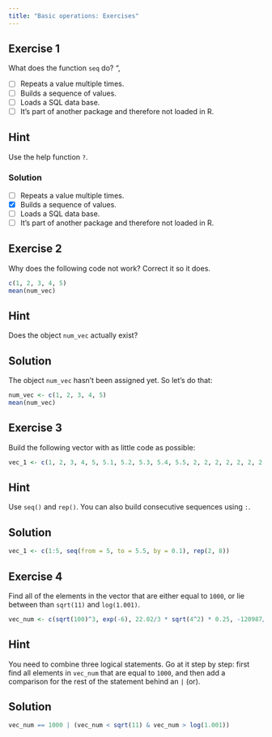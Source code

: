 ```yaml
---
title: "Basic operations: Exercises"
---
```


## Exercise 1

What does the function `seq` do? ",

-   [ ] Repeats a value multiple times.
-   [ ] Builds a sequence of values.
-   [ ] Loads a SQL data base.
-   [ ] It's part of another package and therefore not loaded in R.

::: {.callout-tip collapse="true"}
## Hint

Use the help function `?`.
:::

::: {.callout-caution collapse="true"}
### Solution

-   [ ] Repeats a value multiple times.
-   [x] Builds a sequence of values.
-   [ ] Loads a SQL data base.
-   [ ] It's part of another package and therefore not loaded in R.
:::

## Exercise 2

Why does the following code not work? Correct it so it does.

```r
c(1, 2, 3, 4, 5)
mean(num_vec)
```

::: {.callout-tip collapse="true"}
## Hint

Does the object `num_vec` actually exist?
:::

::: {.callout-caution collapse="true"}
## Solution

The object `num_vec` hasn't been assigned yet. So let's do that:

```r
num_vec <- c(1, 2, 3, 4, 5)
mean(num_vec)
```
:::

## Exercise 3

Build the following vector with as little code as possible:

```r
vec_1 <- c(1, 2, 3, 4, 5, 5.1, 5.2, 5.3, 5.4, 5.5, 2, 2, 2, 2, 2, 2, 2, 2)
```

::: {.callout-tip collapse="true"}
## Hint

Use `seq()` and `rep()`. You can also build consecutive sequences using `:`.
:::

::: {.callout-caution collapse="true"}
## Solution

```r
vec_1 <- c(1:5, seq(from = 5, to = 5.5, by = 0.1), rep(2, 8))
```
:::

## Exercise 4

Find all of the elements in the vector that are either equal to `1000`, or lie between than `sqrt(11)` and `log(1.001)`.

```r
vec_num <- c(sqrt(100)^3, exp(-6), 22.02/3 * sqrt(4^2) * 0.25, -120987/(47621 * 1.3 ^ 4 ))
```

::: {.callout-tip collapse="true"}
## Hint

You need to combine three logical statements. Go at it step by step: first find all elements in `vec_num` that are equal to `1000`, and then add a comparison for the rest of the statement behind an `|` (or).
:::

::: {.callout-caution collapse="true"}
## Solution

```r
vec_num == 1000 | (vec_num < sqrt(11) & vec_num > log(1.001))
```
:::

